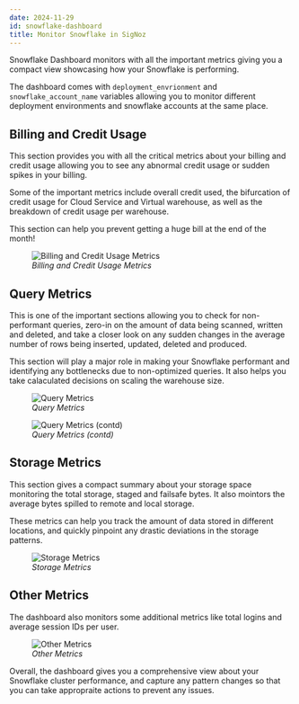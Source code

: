```yaml
---
date: 2024-11-29
id: snowflake-dashboard
title: Monitor Snowflake in SigNoz
---
```


Snowflake Dashboard monitors with all the important metrics giving you a compact view showcasing 
how your Snowflake is performing.

The dashboard comes with `deployment_envrionment` and `snowflake_account_name` variables allowing you 
to monitor different deployment environments and snowflake accounts at the same place.

## Billing and Credit Usage

This section provides you with all the critical metrics about your billing and credit usage allowing 
you to see any abnormal credit usage or sudden spikes in your billing.

Some of the important metrics include overall credit used, the bifurcation of credit usage for Cloud 
Service and Virtual warehouse, as well as the breakdown of credit usage per warehouse.

This section can help you prevent getting a huge bill at the end of the month!

<figure data-zoomable align="left">
    <img
        src="/img/docs/dashboards/integrations/snowflake-dashboard/billing-and-credit-usage.webp"
        alt="Billing and Credit Usage Metrics"
    />
<figcaption>
<i>
Billing and Credit Usage Metrics
</i>
</figcaption>
</figure>

## Query Metrics

This is one of the important sections allowing you to check for non-performant queries, zero-in on 
the amount of data being scanned, written and deleted, and take a closer look on any sudden changes in the 
average number of rows being inserted, updated, deleted and produced.

This section will play a major role in making your Snowflake performant and identifying any bottlenecks 
due to non-optimized queries. It also helps you take calaculated decisions on scaling the warehouse size.

<figure data-zoomable align="left">
    <img
        src="/img/docs/dashboards/integrations/snowflake-dashboard/query-metrics-1.webp"
        alt="Query Metrics"
    />
<figcaption>
<i>
Query Metrics
</i>
</figcaption>
</figure>

<figure data-zoomable align="left">
    <img
        src="/img/docs/dashboards/integrations/snowflake-dashboard/query-metrics-2.webp"
        alt="Query Metrics (contd)"
    />
<figcaption>
<i>
Query Metrics (contd)
</i>
</figcaption>
</figure>

## Storage Metrics

This section gives a compact summary about your storage space monitoring the total storage, staged and failsafe 
bytes. It also mointors the average bytes spilled to remote and local storage.

These metrics can help you track the amount of data stored in different locations, and quickly pinpoint any drastic 
deviations in the storage patterns.

<figure data-zoomable align="left">
    <img
        src="/img/docs/dashboards/integrations/snowflake-dashboard/storage-metrics.webp"
        alt="Storage Metrics"
    />
<figcaption>
<i>
Storage Metrics
</i>
</figcaption>
</figure>

## Other Metrics

The dashboard also monitors some additional metrics like total logins and average session IDs per user.

<figure data-zoomable align="left">
    <img
        src="/img/docs/dashboards/integrations/snowflake-dashboard/other-metrics.webp"
        alt="Other Metrics"
    />
<figcaption>
<i>
Other Metrics
</i>
</figcaption>
</figure>

Overall, the dashboard gives you a comprehensive view about your Snowflake cluster performance, and capture any 
pattern changes so that you can take appropraite actions to prevent any issues.
